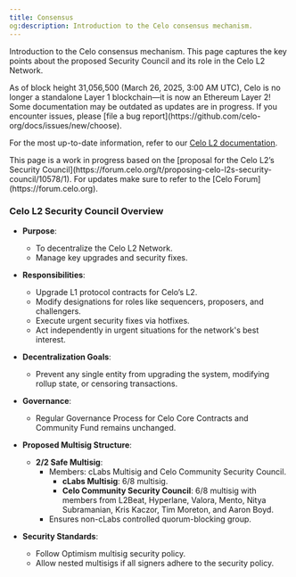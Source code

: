 ```yaml
---
title: Consensus
og:description: Introduction to the Celo consensus mechanism.
---
```


Introduction to the Celo consensus mechanism. This page captures the key points about the proposed Security Council and its role in the Celo L2 Network.

<Warning>
As of block height 31,056,500 (March 26, 2025, 3:00 AM UTC), Celo is no longer a standalone Layer 1 blockchain—it is now an Ethereum Layer 2!
Some documentation may be outdated as updates are in progress. If you encounter issues, please [file a bug report](https://github.com/celo-org/docs/issues/new/choose).

For the most up-to-date information, refer to our [Celo L2 documentation](/build#celo-l2-mainnet).
</Warning>

<Note>
This page is a work in progress based on the [proposal for the Celo L2’s Security Council](https://forum.celo.org/t/proposing-celo-l2s-security-council/10578/1). For updates make sure to refer to the [Celo Forum](https://forum.celo.org). 
</Note>

### Celo L2 Security Council Overview

- **Purpose**: 
  - To decentralize the Celo L2 Network.
  - Manage key upgrades and security fixes.

- **Responsibilities**:
  - Upgrade L1 protocol contracts for Celo’s L2.
  - Modify designations for roles like sequencers, proposers, and challengers.
  - Execute urgent security fixes via hotfixes.
  - Act independently in urgent situations for the network's best interest.

- **Decentralization Goals**:
  - Prevent any single entity from upgrading the system, modifying rollup state, or censoring transactions.

- **Governance**:
  - Regular Governance Process for Celo Core Contracts and Community Fund remains unchanged.

- **Proposed Multisig Structure**:
  - **2/2 Safe Multisig**:
    - Members: cLabs Multisig and Celo Community Security Council.
      - **cLabs Multisig**: 6/8 multisig.
      - **Celo Community Security Council**: 6/8 multisig with members from L2Beat, Hyperlane, Valora, Mento, Nitya Subramanian, Kris Kaczor, Tim Moreton, and Aaron Boyd.
    - Ensures non-cLabs controlled quorum-blocking group.

- **Security Standards**:
  - Follow Optimism multisig security policy.
  - Allow nested multisigs if all signers adhere to the security policy.
